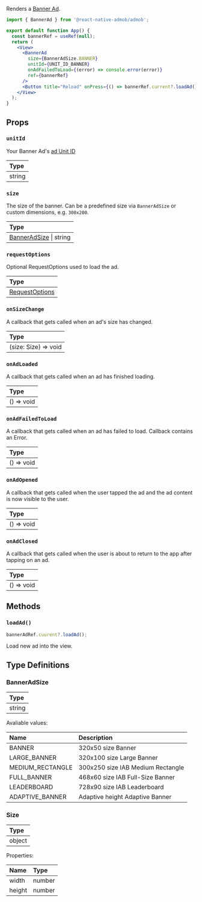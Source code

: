 Renders a [Banner Ad](https://developers.google.com/admob/android/banner).

```jsx
import { BannerAd } from '@react-native-admob/admob';

export default function App() {
  const bannerRef = useRef(null);
  return (
    <View>
      <BannerAd
        size={BannerAdSize.BANNER}
        unitId={UNIT_ID_BANNER}
        onAdFailedToLoad={(error) => console.error(error)}
        ref={bannerRef}
      />
      <Button title="Reload" onPress={() => bannerRef.current?.loadAd()} />
    </View>
  );
}
```

## Props

### `unitId`

Your Banner Ad's [ad Unit ID](https://support.google.com/admob/answer/7356431)

| Type   |
| :----- |
| string |

### `size`

The size of the banner. Can be a predefined size via `BannerAdSize` or custom dimensions, e.g. `300x200`.

| Type                                    |
| :-------------------------------------- |
| [BannerAdSize](#banneradsize) \| string |

### `requestOptions`

Optional RequestOptions used to load the ad.

| Type                                       |
| :----------------------------------------- |
| [RequestOptions](/docs/api/RequestOptions) |

### `onSizeChange`

A callback that gets called when an ad's size has changed.

| Type                 |
| :------------------- |
| (size: Size) => void |

### `onAdLoaded`

A callback that gets called when an ad has finished loading.

| Type       |
| :--------- |
| () => void |

### `onAdFailedToLoad`

A callback that gets called when an ad has failed to load. Callback contains an Error.

| Type       |
| :--------- |
| () => void |

### `onAdOpened`

A callback that gets called when the user tapped the ad and the ad content is now visible to the user.

| Type       |
| :--------- |
| () => void |

### `onAdClosed`

A callback that gets called when the user is about to return to the app after tapping on an ad.

| Type       |
| :--------- |
| () => void |

## Methods

### `loadAd()`

```js
bannerAdRef.cuurent?.loadAd();
```

Load new ad into the view.

## Type Definitions

### BannerAdSize

| Type   |
| :----- |
| string |

Avaliable values:

| Name             | Description                       |
| :--------------- | :-------------------------------- |
| BANNER           | 320x50 size Banner                |
| LARGE_BANNER     | 320x100 size Large Banner         |
| MEDIUM_RECTANGLE | 300x250 size IAB Medium Rectangle |
| FULL_BANNER      | 468x60 size IAB Full-Size Banner  |
| LEADERBOARD      | 728x90 size IAB Leaderboard       |
| ADAPTIVE_BANNER  | Adaptive height Adaptive Banner   |

### Size

| Type   |
| :----- |
| object |

Properties:

| Name   | Type   |
| :----- | :----- |
| width  | number |
| height | number |
